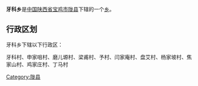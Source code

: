 {{中国乡级行政区
|行政区全称 = 牙科乡
|景观照片文件名 = 
|景观照片描述 = 
|汉语拼音 =
|其他语言 = 
|其他语言名称 = 
|位置图文件名 = 
|位置图描述 = 
|自定义图片=
|上级行政区 = [[陕西省|陕西省]][[宝鸡市|宝鸡市]][[陇县|陇县]]
|行政区类别 = [[乡级行政区|乡]]
|行政区划代码 = 
|行政区划 = 
|村委会 = 
|居委会 = 
|建置时间 = 
|领导职位 = 
|领导名称 = 
|政府驻地 = 
|毗邻 = 
|地理坐标 = 
|总面积 = 
|总人口 = 
|户籍人口 = 
|户籍人口年份 = 
|常住人口 = 
|常住人口年份 = 
|人口密度 = 
|GDP = 
|邮政编码 = 
|电话区号 = 
|官方网站 = 
|网站名称 = 
}}
'''牙科乡'''是[[中华人民共和国|中国]][[陕西省|陕西省]][[宝鸡市|宝鸡市]][[陇县|陇县]]下辖的一个[[乡级行政区|乡]]。

== 行政区划 ==
牙科乡下辖以下行政区：

牙科村、申家咀村、磨儿塬村、梁甫村、予村、闫家庵村、盘艾村、杨家坡村、焦家山村、鸡家庄村、丁马村

{{陕西小作品}}
{{陇县行政区划}}

[[Category:陇县|Category:陇县]]